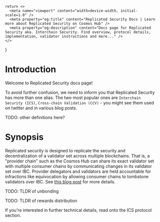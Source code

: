     return <>
      <meta name="viewport" content="width=device-width, initial-scale=1.0" />
      <meta property="og:title" content="Replicated Security Docs | Learn more about Replicated Security on Cosmos Hub" />
      <meta property="og:description" content="Docs page for Replicated Security aka. Interchain Security. Find overview, protocol details, implementation, validator instructions and more..." />
    </>
}

# Introduction
 
Welcome to Replicated Security docs page!

To avoid further confusion, we need to inform you that Replicated Security has more than one alias. The two most popular ones are `Interchain Security (ICS)`, `Cross-chain Validation (CCV)` - you might see them used on twitter and in various blog posts.

TODO: other definitions here?

# Synopsis

Replicated security is designed to replicate the security and decentralization of a validator set across multiple blockchains.
That is, a "provider chain" such as the Cosmos Hub can share its exact validator set with multiple consumer chains by communicating changes in its validator set over IBC.
Provider delegators and validators are held accountable for infractions like equivocation by allowing consumer chains to tombstone validators over IBC. See [this blog post](https://informal.systems/blog/governance-gated-vs-automatic-equivocation-slashing) for more details.

TODO: TLDR of unbonding

TODO: TLDR of rewards distribution

If you're interested in further technical details, read onto the ICS protocol section.
